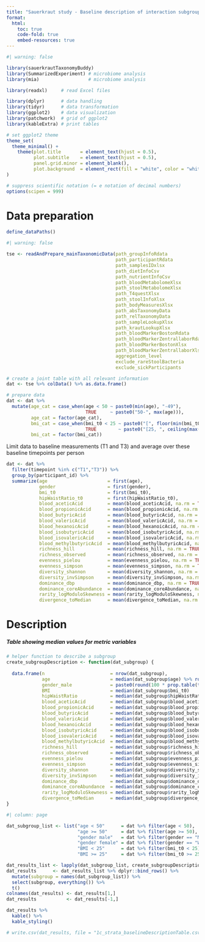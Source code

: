 ```yaml
---
title: "Sauerkraut study - Baseline description of interaction subgroups"
format:
  html:
    toc: true
    code-fold: true
    embed-resources: true
---
```


```r
#| warning: false

library(sauerkrautTaxonomyBuddy)
library(SummarizedExperiment) # microbiome analysis
library(mia)                  # microbiome analysis

library(readxl)     # read Excel files

library(dplyr)      # data handling
library(tidyr)      # data transformation
library(ggplot2)    # data visualization
library(patchwork)  # grid of ggplot2
library(kableExtra) # print tables

# set ggplot2 theme
theme_set(
  theme_minimal() +
    theme(plot.title       = element_text(hjust = 0.5),
          plot.subtitle    = element_text(hjust = 0.5),
          panel.grid.minor = element_blank(),
          plot.background  = element_rect(fill = "white", color = "white"))
)

# suppress scientific notation (= e notation of decimal numbers)
options(scipen = 999)
```


# Data preparation

```r
define_dataPaths()
```

```r
#| warning: false

tse <- readAndPrepare_mainTaxonomicData(path_groupInfoRdata               = path_groupInfoRdata,
                                        path_participantRdata             = path_participantRdata,
                                        path_samplesIDxlsx                = path_samplesIDxlsx,
                                        path_dietInfoCsv                  = path_dietInfoCsv,
                                        path_nutrientInfoCsv              = path_nutrientInfoCsv,
                                        path_bloodMetabolomeXlsx          = path_bloodMetabolomeXlsx,
                                        path_stoolMetabolomeXlsx          = path_stoolMetabolomeXlsx,
                                        path_T4questXlsx                  = path_T4questXlsx,
                                        path_stoolInfoXlsx                = path_stoolInfoXlsx,
                                        path_bodyMeasuresXlsx             = path_bodyMeasuresXlsx,
                                        path_absTaxonomyData              = path_absTaxonomyData,
                                        path_relTaxonomyData              = path_relTaxonomyData,
                                        path_sampleLookupXlsx             = path_sampleLookupXlsx,
                                        path_krautLookupXlsx              = path_krautLookupXlsx,
                                        path_bloodMarkerBostonRdata       = path_bloodMarkerBostonRdata,
                                        path_bloodMarkerZentrallaborRdata = path_bloodMarkerZentrallaborRdata,
                                        path_bloodMarkerBostonXlsx        = path_bloodMarkerBostonXlsx,
                                        path_bloodMarkerZentrallaborXlsx  = path_bloodMarkerZentrallaborXlsx,
                                        aggregation_level                 = "species",
                                        exclude_rareStoolBacteria         = TRUE,
                                        exclude_sickParticipants          = "taxonomy paper")

# create a joint table with all relevant information
dat <- tse %>% colData() %>% as.data.frame()
```

```r
# prepare data
dat <- dat %>% 
  mutate(age_cat = case_when(age < 50 ~ paste0(min(age), "-49"),
                             TRUE     ~ paste0("50-", max(age))),
         age_cat = factor(age_cat),
         bmi_cat = case_when(bmi_t0 < 25 ~ paste0("[", floor(min(bmi_t0)), ", 25)"),
                             TRUE        ~ paste0("[25, ", ceiling(max(bmi_t0)), "]")),
         bmi_cat = factor(bmi_cat))
```

Limit data to baseline measurements (T1 and T3) and average over these baseline timepoints per person

```r
dat <- dat %>% 
  filter(timepoint %in% c("T1","T3")) %>% 
  group_by(participant_id) %>% 
  summarize(age                      = first(age),
            gender                   = first(gender),
            bmi_t0                   = first(bmi_t0),
            hipWaistRatio_t0         = first(hipWaistRatio_t0),
            blood_aceticAcid         = mean(blood_aceticAcid, na.rm = TRUE),
            blood_propionicAcid      = mean(blood_propionicAcid, na.rm = TRUE),
            blood_butyricAcid        = mean(blood_butyricAcid, na.rm = TRUE),
            blood_valericAcid        = mean(blood_valericAcid, na.rm = TRUE),
            blood_hexanoicAcid       = mean(blood_hexanoicAcid, na.rm = TRUE),
            blood_isobutyricAcid     = mean(blood_isobutyricAcid, na.rm = TRUE),
            blood_isovalericAcid     = mean(blood_isovalericAcid, na.rm = TRUE),
            blood_methylbutyricAcid  = mean(blood_methylbutyricAcid, na.rm = TRUE),
            richness_hill            = mean(richness_hill, na.rm = TRUE),
            richness_observed        = mean(richness_observed, na.rm = TRUE),
            evenness_pielou          = mean(evenness_pielou, na.rm = TRUE),
            evenness_simpson         = mean(evenness_simpson, na.rm = TRUE),
            diversity_shannon        = mean(diversity_shannon, na.rm = TRUE),
            diversity_invSimpson     = mean(diversity_invSimpson, na.rm = TRUE),
            dominance_dbp            = mean(dominance_dbp, na.rm = TRUE),
            dominance_coreAbundance  = mean(dominance_coreAbundance, na.rm = TRUE),
            rarity_logModuloSkewness = mean(rarity_logModuloSkewness, na.rm = TRUE),
            divergence_toMedian      = mean(divergence_toMedian, na.rm = TRUE))
```



# Description

##### Table showing median values for metric variables

```r
# helper function to describe a subgroup
create_subgroupDescription <- function(dat_subgroup) {
  
  data.frame(n                        = nrow(dat_subgroup),
             age                      = median(dat_subgroup$age) %>% round(),
             gender_male              = paste0(round(100 * prop.table(table(dat_subgroup$gender))["M"]), "%"),
             BMI                      = median(dat_subgroup$bmi_t0)                   %>% round(1),
             hipWaistRatio            = median(dat_subgroup$hipWaistRatio_t0, na.rm = TRUE) %>% round(2),
             blood_aceticAcid         = median(dat_subgroup$blood_aceticAcid)               %>% round(1),
             blood_propionicAcid      = median(dat_subgroup$blood_propionicAcid)            %>% round(1),
             blood_butyricAcid        = median(dat_subgroup$blood_butyricAcid)              %>% round(1),
             blood_valericAcid        = median(dat_subgroup$blood_valericAcid)              %>% round(1),
             blood_hexanoicAcid       = median(dat_subgroup$blood_hexanoicAcid)             %>% round(1),
             blood_isobutyricAcid     = median(dat_subgroup$blood_isobutyricAcid)           %>% round(1),
             blood_isovalericAcid     = median(dat_subgroup$blood_isovalericAcid)           %>% round(1),
             blood_methylbutyricAcid  = median(dat_subgroup$blood_methylbutyricAcid)        %>% round(1),
             richness_hill            = median(dat_subgroup$richness_hill)            %>% round(1),
             richness_observed        = median(dat_subgroup$richness_observed)        %>% round(),
             evenness_pielou          = median(dat_subgroup$evenness_pielou)          %>% round(2),
             evenness_simpson         = median(dat_subgroup$evenness_simpson)         %>% round(2),
             diversity_shannon        = median(dat_subgroup$diversity_shannon)        %>% round(2),
             diversity_invSimpson     = median(dat_subgroup$diversity_invSimpson)     %>% round(1),
             dominance_dbp            = median(dat_subgroup$dominance_dbp)            %>% round(2),
             dominance_coreAbundance  = median(dat_subgroup$dominance_coreAbundance)  %>% round(2),
             rarity_logModuloSkewness = median(dat_subgroup$rarity_logModuloSkewness) %>% round(2),
             divergence_toMedian      = median(dat_subgroup$divergence_toMedian)      %>% round(2))
}
```

```r
#| column: page

dat_subgroup_list <- list("age < 50"      = dat %>% filter(age < 50),
                          "age >= 50"     = dat %>% filter(age >= 50),
                          "gender male"   = dat %>% filter(gender == "M"),
                          "gender female" = dat %>% filter(gender == "W"),
                          "BMI < 25"      = dat %>% filter(bmi_t0 < 25),
                          "BMI >= 25"     = dat %>% filter(bmi_t0 >= 25))

dat_results_list <- lapply(dat_subgroup_list, create_subgroupDescription)
dat_results      <- dat_results_list %>% dplyr::bind_rows() %>% 
  mutate(subgroup = names(dat_subgroup_list)) %>% 
  select(subgroup, everything()) %>% 
  t()
colnames(dat_results) <- dat_results[1,]
dat_results           <- dat_results[-1,]

dat_results %>% 
  kable() %>% 
  kable_styling()

# write.csv(dat_results, file = "1c_strata_baselineDescriptionTable.csv", row.names = TRUE)
```
